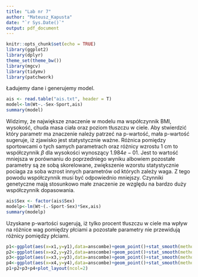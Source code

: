```yaml
---
title: "Lab nr 7"
author: "Mateusz_Kapusta"
date: "`r Sys.Date()`"
output: pdf_document
---
```


```r
knitr::opts_chunk$set(echo = TRUE)
library(ggplot2)
library(dplyr)
theme_set(theme_bw())
library(mgcv)
library(tidymv)
library(patchwork)
```
\section{Zad 3}
Ładujemy dane i generujemy model.
```r
ais <- read.table("ais.txt", header = T)
model<-lm(Wt~.-Sex-Sport,ais)
summary(model)
```
Widzimy, że największe znaczenie w modelu ma współczynnik BMI, wysokość, chuda masa ciała oraz poziom tłuszczu w ciele.
Aby stwierdzić który parametr ma znaczenie należy patrzeć na p-wartość, mała p-wartość sugeruje, iż zjawisko jest statystycznie ważne. Różnica pomiędzy sportowcami o tych samych parametrach oraz różnicy wzrostu $1$ cm to współczynnik $\beta$ dla wysokości wynoszący $1.984e-01$. Jest to wartość mniejsza w porównaniu do poprzedniego wyniku albowiem pozostałe parametry są ze sobą skorelowane, zwiększenie wzorstu statystycznie pociaga za soba wzrost innych parametrów od których zależy waga. Z tego powodu współczynnik musi być odpowiednio mniejszy. Czynniki genetyczne mają stosunkowo małe znaczenie ze względu na bardzo duży współczynnik dopasowania.
\section{Zad 4}
```r
ais$Sex <- factor(ais$Sex)
modelp<-lm(Wt~(.-Sport-Sex)*Sex,ais)
summary(modelp)
```
Uzyskane p-wartości sugerują, iż tylko procent tłuszczu w ciele ma wpływ na różnice wag 
pomiędzy płciami a pozostałe parametry nie przewidują różnicy pomiędzy płciami.
\section{Zad 5}
```r
p1<-ggplot(aes(x=x1,y=y1),data=anscombe)+geom_point()+stat_smooth(method = "lm", col = "red")
p2<-ggplot(aes(x=x2,y=y2),data=anscombe)+geom_point()+stat_smooth(method = "lm", col = "red")
p3<-ggplot(aes(x=x3,y=y3),data=anscombe)+geom_point()+stat_smooth(method = "lm", col = "red")
p4<-ggplot(aes(x=x4,y=y4),data=anscombe)+geom_point()+stat_smooth(method = "lm", col = "red")
p1+p2+p3+p4+plot_layout(ncol=2)
```